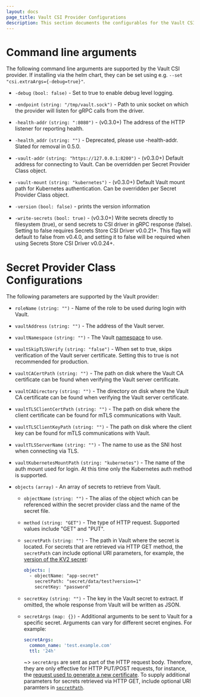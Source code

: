 ```yaml
---
layout: docs
page_title: Vault CSI Provider Configurations
description: This section documents the configurables for the Vault CSI Provider.
---
```


# Command line arguments

The following command line arguments are supported by the Vault CSI provider.
If installing via the helm chart, they can be set using e.g.
`--set "csi.extraArgs={-debug=true}"`.

- `-debug` `(bool: false)` - Set to true to enable debug level logging.

- `-endpoint` `(string: "/tmp/vault.sock")` - Path to unix socket on which the
  provider will listen for gRPC calls from the driver.

- `-health-addr` `(string: ":8080")` - (v0.3.0+) The address of the HTTP listener
  for reporting health.

- `-health_addr` `(string: "")` - Deprecated, please use -health-addr. Slated
  for removal in 0.5.0.

- `-vault-addr` `(string: "https://127.0.0.1:8200")` - (v0.3.0+) Default address
  for connecting to Vault. Can be overridden per Secret Provider Class object.

- `-vault-mount` `(string: "kubernetes")` - (v0.3.0+) Default Vault mount path
  for Kubernetes authentication. Can be overridden per Secret Provider Class
  object.

- `-version` `(bool: false)` - prints the version information

- `-write-secrets` `(bool: true)` - (v0.3.0+) Write secrets directly to
  filesystem (true), or send secrets to CSI driver in gRPC response (false).
  Setting to false requires Secrets Store CSI Driver v0.0.21+. This flag will
  default to false from v0.4.0, and setting it to false will be required when
  using Secrets Store CSI Driver v0.0.24+.


# Secret Provider Class Configurations

The following parameters are supported by the Vault provider:

- `roleName` `(string: "")` - Name of the role to be used during login with Vault.

- `vaultAddress` `(string: "")` - The address of the Vault server.

- `vaultNamespace` `(string: "")` - The Vault [namespace](/docs/enterprise/namespaces) to use.

- `vaultSkipTLSVerify` `(string: "false")` - When set to true, skips verification of the Vault server
  certificate. Setting this to true is not recommended for production.

- `vaultCACertPath` `(string: "")` - The path on disk where the Vault CA certificate can be found
  when verifying the Vault server certificate.

- `vaultCADirectory` `(string: "")` - The directory on disk where the Vault CA certificate can be found
  when verifying the Vault server certificate.

- `vaultTLSClientCertPath` `(string: "")` - The path on disk where the client certificate can be found
  for mTLS communications with Vault.

- `vaultTLSClientKeyPath` `(string: "")` - The path on disk where the client key can be found
  for mTLS communications with Vault.

- `vaultTLSServerName` `(string: "")` - The name to use as the SNI host when connecting via TLS.

- `vaultKubernetesMountPath` `(string: "kubernetes")` - The name of the auth mount used for login.
  At this time only the Kubernetes auth method is supported.

- `objects` `(array)` - An array of secrets to retrieve from Vault.

  - `objectName` `(string: "")` - The alias of the object which can be referenced within the secret provider class and
  the name of the secret file.

  - `method` `(string: "GET")` - The type of HTTP request. Supported values include "GET" and "PUT".

  - `secretPath` `(string: "")` - The path in Vault where the secret is located.
    For secrets that are retrieved via HTTP GET method, the `secretPath` can include optional URI parameters,
    for example, the [version of the KV2 secret](https://www.vaultproject.io/api/secret/kv/kv-v2#read-secret-version):

    ```yaml
    objects: |
      - objectName: "app-secret"
        secretPath: "secret/data/test?version=1"
        secretKey: "password"
    ```

  - `secretKey` `(string: "")` - The key in the Vault secret to extract. If omitted, the whole response from Vault will be written as JSON.

  - `secretArgs` `(map: {})` - Additional arguments to be sent to Vault for a specific secret. Arguments can vary
    for different secret engines. For example:

    ```yaml
    secretArgs:
      common_name: 'test.example.com'
      ttl: '24h'
    ```

    ~> `secretArgs` are sent as part of the HTTP request body. Therefore, they are only effective for HTTP PUT/POST requests, for instance,
        the [request used to generate a new certificate](https://www.vaultproject.io/api/secret/pki#generate-certificate).
        To supply additional parameters for secrets retrieved via HTTP GET, include optional URI paramters in [`secretPath`](#secretpath).